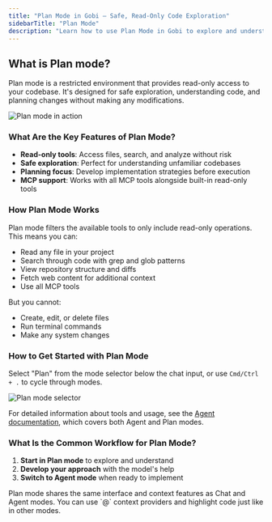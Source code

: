 ```yaml
---
title: "Plan Mode in Gobi – Safe, Read-Only Code Exploration"
sidebarTitle: "Plan Mode"
description: "Learn how to use Plan Mode in Gobi to explore and understand codebases safely with read-only tools, search, and analysis before making changes"
---
```


## What is Plan mode?

Plan mode is a restricted environment that provides read-only access to your codebase. It's designed for safe exploration, understanding code, and planning changes without making any modifications.

![Plan mode in action](/images/plan-mode.gif)

### What Are the Key Features of Plan Mode?

- **Read-only tools**: Access files, search, and analyze without risk
- **Safe exploration**: Perfect for understanding unfamiliar codebases
- **Planning focus**: Develop implementation strategies before execution
- **MCP support**: Works with all MCP tools alongside built-in read-only tools

### How Plan Mode Works

Plan mode filters the available tools to only include read-only operations. This means you can:

- Read any file in your project
- Search through code with grep and glob patterns
- View repository structure and diffs
- Fetch web content for additional context
- Use all MCP tools

But you cannot:

- Create, edit, or delete files
- Run terminal commands
- Make any system changes

### How to Get Started with Plan Mode

Select "Plan" from the mode selector below the chat input, or use `Cmd/Ctrl + .` to cycle through modes.

![Plan mode selector](/images/plan-mode-selector.png)

For detailed information about tools and usage, see the [Agent documentation](/ide-extensions/agent/how-it-works), which covers both Agent and Plan modes.

### What Is the Common Workflow for Plan Mode?

1. **Start in Plan mode** to explore and understand
2. **Develop your approach** with the model's help
3. **Switch to Agent mode** when ready to implement

<Tip>
  Plan mode shares the same interface and context features as Chat and Agent
  modes. You can use `@` context providers and highlight code just like in other
  modes.
</Tip>
